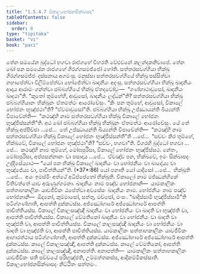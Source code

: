 ```yaml
---
title: "1.5.4.7 විකාලභෝජනසික්ඛාපද"
tableOfContents: false
sidebar:
  order: 8
type: "tipitaka"
basket: "vi"
book: "paci"
---
```



<DynamicBreadcrumb />

<Division number="247" book="paci">

<Paragraph number="800" book="paci">
තේන සමයේන බුද්ධෝ භගවා රාජගහේ විහරති වේළුවනේ කලන්දකනිවාපේ. තේන ඛෝ පන සමයේන රාජගහේ ගිරග්ගසමජ්ජෝ හෝති. සත්තරසවග්ගියා භික්ඛූ ගිරග්ගසමජ්ජං දස්සනාය අගමංසු. මනුස්සා සත්තරසවග්ගියේ භික්ඛූ පස්සිත්වා නහාපේත්වා විලිම්පේත්වා භෝජේත්වා ඛාදනීයං අදංසු. සත්තරසවග්ගියා භික්ඛූ ඛාදනීයං ආදාය ආරාමං ගන්ත්වා ඡබ්බග්ගියේ භික්ඛූ ඒතදවෝචුං—  “ගණ්හාථාවුසෝ, ඛාදනීයං ඛාදථා”ති. “කුතෝ තුම්හේහි, ආවුසෝ, ඛාදනීයං ලද්ධන්”ති? සත්තරසවග්ගියා භික්ඛූ ඡබ්බග්ගියානං භික්ඛූනං ඒතමත්ථං ආරෝචේසුං. “කිං පන තුම්හේ, ආවුසෝ, විකාලේ භෝජනං භුඤ්ජථා”ති? “ඒවමාවුසෝ”ති. ඡබ්බග්ගියා භික්ඛූ උජ්ඣායන්ති ඛිය්‍යන්ති විපාචේන්ති—  “කථඤ්හි නාම සත්තරසවග්ගියා භික්ඛූ විකාලේ භෝජනං භුඤ්ජිස්සන්තී”ති.
</Paragraph>

<Paragraph number="801" book="paci">
අථ ඛෝ ඡබ්බග්ගියා භික්ඛූ භික්ඛූනං ඒතමත්ථං ආරෝචේසුං. යේ තේ භික්ඛූ අප්පිච්ඡා …පේ…  තේ උජ්ඣායන්ති ඛිය්‍යන්ති විපාචේන්ති—  “කථඤ්හි නාම සත්තරසවග්ගියා භික්ඛූ විකාලේ භෝජනං භුඤ්ජිස්සන්තී”ති …පේ…  “සච්චං කිර තුම්හේ, භික්ඛවේ, විකාලේ භෝජනං භුඤ්ජථා”ති? “සච්චං, භගවා”ති. විගරහි බුද්ධෝ භගවා …පේ…  කථඤ්හි නාම තුම්හේ, මෝඝපුරිසා, විකාලේ භෝජනං භුඤ්ජිස්සථ. නේතං, මෝඝපුරිසා, අප්පසන්නානං වා පසාදාය …පේ…  ඒවඤ්ච පන, භික්ඛවේ, ඉමං සික්ඛාපදං උද්දිසේය්‍යාථ—
</Paragraph>

</Division>
<Division number="248" book="paci">

<Paragraph number="802" book="paci">
<Emphasis>“යෝ පන භික්ඛු විකාලේ ඛාදනීයං</Emphasis> <Emphasis>වා භෝජනීයං වා ඛාදේය්‍ය වා භුඤ්ජේය්‍ය වා, පාචිත්තියන්”</Emphasis>ති. (*37*:<Emphasis>86</Emphasis>)
</Paragraph>

</Division>
<Division number="249" book="paci">

<Paragraph number="803" book="paci">
<Emphasis>යෝ පනා</Emphasis>ති යෝ යාදිසෝ …පේ…  <Emphasis>භික්ඛූ</Emphasis>ති …පේ…  අයං ඉමස්මිං අත්ථේ අධිප්පේතෝ භික්ඛූති.
</Paragraph>

<Paragraph number="804" book="paci">
<Emphasis>විකාලෝ</Emphasis> නාම මජ්ඣන්හිකේ වීතිවත්තේ යාව අරුණුග්ගමනා.
</Paragraph>

<Paragraph number="805" book="paci">
<Emphasis>ඛාදනීයං</Emphasis> නාම පඤ්ච භෝජනානි—  යාමකාලිකං සත්තාහකාලිකං යාවජීවිකං ඨපේත්වා අවසේසං ඛාදනීයං නාම.
</Paragraph>

<Paragraph number="806" book="paci">
<Emphasis>භෝජනීයං</Emphasis> නාම පඤ්ච භෝජනානි—  ඕදනෝ, කුම්මාසෝ, සත්තු, මච්ඡෝ, මංසං.
</Paragraph>

<Paragraph number="807" book="paci">
“ඛාදිස්සාමි භුඤ්ජිස්සාමී”ති පටිග්ගණ්හාති, ආපත්ති දුක්කටස්ස. අජ්ඣෝහාරේ අජ්ඣෝහාරේ ආපත්ති පාචිත්තියස්ස.
</Paragraph>

</Division>
<Division number="250" book="paci">

<Paragraph number="808" book="paci">
විකාලේ විකාලසඤ්ඤී ඛාදනීයං වා භෝජනීයං වා ඛාදති වා භුඤ්ජති වා, ආපත්ති පාචිත්තියස්ස. විකාලේ වේමතිකෝ ඛාදනීයං වා භෝජනීයං වා ඛාදති වා භුඤ්ජති වා, ආපත්ති පාචිත්තියස්ස. විකාලේ කාලසඤ්ඤී ඛාදනීයං වා භෝජනීයං වා ඛාදති වා භුඤ්ජති වා, ආපත්ති පාචිත්තියස්ස.
</Paragraph>

<Paragraph number="809" book="paci">
යාමකාලිකං සත්තාහකාලිකං යාවජීවිකං ආහාරත්ථාය පටිග්ගණ්හාති, ආපත්ති දුක්කටස්ස. අජ්ඣෝහාරේ අජ්ඣෝහාරේ ආපත්ති දුක්කටස්ස. කාලේ විකාලසඤ්ඤී, ආපත්ති දුක්කටස්ස. කාලේ වේමතිකෝ, ආපත්ති දුක්කටස්ස. කාලේ කාලසඤ්ඤී, අනාපත්ති.
</Paragraph>

</Division>
<Division number="251" book="paci">

<Paragraph number="810" book="paci">
අනාපත්ති—  යාමකාලිකං සත්තාහකාලිකං යාවජීවිකං සති පච්චයේ පරිභුඤ්ජති, උම්මත්තකස්ස, ආදිකම්මිකස්සාති.

</Paragraph>
</Division>

<Paragraph number="811" type="center" book="paci">
විකාලභෝජනසික්ඛාපදං නිට්ඨිතං සත්තමං.
</Paragraph>